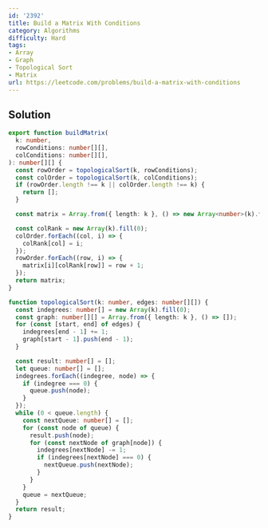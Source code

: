 ```yaml
---
id: '2392'
title: Build a Matrix With Conditions
category: Algorithms
difficulty: Hard
tags:
- Array
- Graph
- Topological Sort
- Matrix
url: https://leetcode.com/problems/build-a-matrix-with-conditions
---
```


## Solution

```typescript filename="solution.ts" copy
export function buildMatrix(
  k: number,
  rowConditions: number[][],
  colConditions: number[][],
): number[][] {
  const rowOrder = topologicalSort(k, rowConditions);
  const colOrder = topologicalSort(k, colConditions);
  if (rowOrder.length !== k || colOrder.length !== k) {
    return [];
  }

  const matrix = Array.from({ length: k }, () => new Array<number>(k).fill(0));

  const colRank = new Array(k).fill(0);
  colOrder.forEach((col, i) => {
    colRank[col] = i;
  });
  rowOrder.forEach((row, i) => {
    matrix[i][colRank[row]] = row + 1;
  });
  return matrix;
}

function topologicalSort(k: number, edges: number[][]) {
  const indegrees: number[] = new Array(k).fill(0);
  const graph: number[][] = Array.from({ length: k }, () => []);
  for (const [start, end] of edges) {
    indegrees[end - 1] += 1;
    graph[start - 1].push(end - 1);
  }

  const result: number[] = [];
  let queue: number[] = [];
  indegrees.forEach((indegree, node) => {
    if (indegree === 0) {
      queue.push(node);
    }
  });
  while (0 < queue.length) {
    const nextQueue: number[] = [];
    for (const node of queue) {
      result.push(node);
      for (const nextNode of graph[node]) {
        indegrees[nextNode] -= 1;
        if (indegrees[nextNode] === 0) {
          nextQueue.push(nextNode);
        }
      }
    }
    queue = nextQueue;
  }
  return result;
}
```

